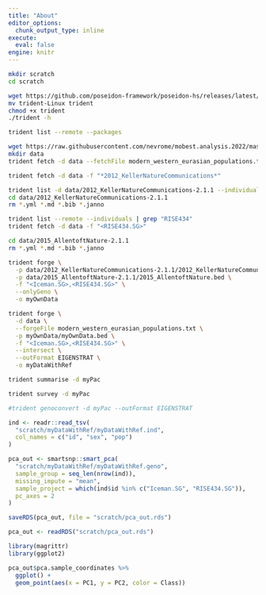 ```yaml
---
title: "About"
editor_options: 
  chunk_output_type: inline
execute: 
  eval: false
engine: knitr
---
```


```bash
mkdir scratch
cd scratch
```

```bash
wget https://github.com/poseidon-framework/poseidon-hs/releases/latest/download/trident-Linux
mv trident-Linux trident
chmod +x trident
./trident -h
```

```bash
trident list --remote --packages
```

```bash
wget https://raw.githubusercontent.com/nevrome/mobest.analysis.2022/master/code/01_data_preparation/modern_western_eurasian_populations.txt
mkdir data
trident fetch -d data --fetchFile modern_western_eurasian_populations.txt
```


```bash
trident fetch -d data -f "*2012_KellerNatureCommunications*"
```

```bash
trident list -d data/2012_KellerNatureCommunications-2.1.1 --individuals
cd data/2012_KellerNatureCommunications-2.1.1
rm *.yml *.md *.bib *.janno
```

```bash
trident list --remote --individuals | grep "RISE434"
trident fetch -d data -f "<RISE434.SG>"
```

```bash
cd data/2015_AllentoftNature-2.1.1
rm *.yml *.md *.bib *.janno
```

```bash
trident forge \
  -p data/2012_KellerNatureCommunications-2.1.1/2012_KellerNatureCommunications.bed \
  -p data/2015_AllentoftNature-2.1.1/2015_AllentoftNature.bed \
  -f "<Iceman.SG>,<RISE434.SG>" \
  --onlyGeno \
  -o myOwnData
```

```bash
trident forge \
  -d data \
  --forgeFile modern_western_eurasian_populations.txt \
  -p myOwnData/myOwnData.bed \
  -f "<Iceman.SG>,<RISE434.SG>" \
  --intersect \
  --outFormat EIGENSTRAT \
  -o myDataWithRef
```

```bash
trident summarise -d myPac
```

```bash
trident survey -d myPac
```

```bash
#trident genoconvert -d myPac --outFormat EIGENSTRAT
```

```r
ind <- readr::read_tsv(
  "scratch/myDataWithRef/myDataWithRef.ind",
  col_names = c("id", "sex", "pop")
)

pca_out <- smartsnp::smart_pca(
  "scratch/myDataWithRef/myDataWithRef.geno",
  sample_group = seq_len(nrow(ind)),
  missing_impute = "mean",
  sample_project = which(ind$id %in% c("Iceman.SG", "RISE434.SG")),
  pc_axes = 2
)

saveRDS(pca_out, file = "scratch/pca_out.rds")
```

```r
pca_out <- readRDS("scratch/pca_out.rds")

library(magrittr)
library(ggplot2)

pca_out$pca.sample_coordinates %>%
  ggplot() +
  geom_point(aes(x = PC1, y = PC2, color = Class))
```
